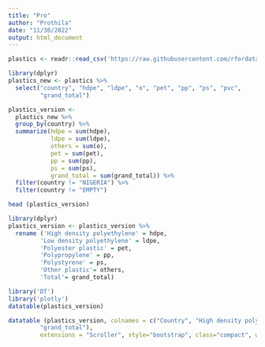 ```yaml
---
title: "Pro"
author: "Prothila"
date: "11/30/2022"
output: html_document
---
```




```r
plastics <- readr::read_csv('https://raw.githubusercontent.com/rfordatascience/tidytuesday/master/data/2021/2021-01-26/plastics.csv')
```


```r
library(dplyr)
plastics_new <- plastics %>% 
  select("country", "hdpe", "ldpe", "o", "pet", "pp", "ps", "pvc",
         "grand_total")

plastics_version <- 
  plastics_new %>%
  group_by(country) %>%
  summarize(hdpe = sum(hdpe),
            ldpe = sum(ldpe),
            others = sum(o),
            pet = sum(pet),
            pp = sum(pp),
            ps = sum(ps),
            grand_total = sum(grand_total)) %>% 
  filter(country != "NIGERIA") %>%
  filter(country != "EMPTY")

head (plastics_version)
```



```r
library(dplyr)
plastics_version <- plastics_version %>% 
  rename ('High density polyethylene' = hdpe,
         'Low density polyethylene' = ldpe,
         'Polyester plastic' = pet,
         'Polypropylene' = pp,
         'Polystyrene' = ps,
         'Other plastic'= others,
         'Total'= grand_total)

library('DT')
library('plotly')
datatable(plastics_version)

datatable (plastics_version, colnames = c("Country", "High density polyethylene", "low_density_polyethylene", "other_plastic", "Polyester_plastic", "Polypropylene", "Polystyrene", "pvc",
         "grand_total"),
         extensions = "Scroller", style="bootstrap", class="compact", width="100%", options=list(deferRender=TRUE, scrollY=300, scroller=TRUE))
  
```


